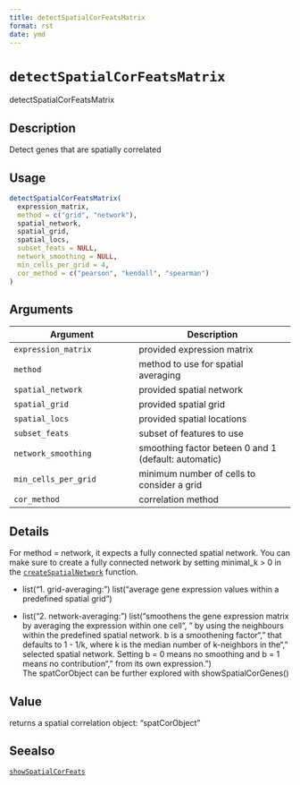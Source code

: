 ```yaml
--- 
title: detectSpatialCorFeatsMatrix 
format: rst 
date: ymd 
--- 
```

# `detectSpatialCorFeatsMatrix`

detectSpatialCorFeatsMatrix


## Description

Detect genes that are spatially correlated


## Usage

```r
detectSpatialCorFeatsMatrix(
  expression_matrix,
  method = c("grid", "network"),
  spatial_network,
  spatial_grid,
  spatial_locs,
  subset_feats = NULL,
  network_smoothing = NULL,
  min_cells_per_grid = 4,
  cor_method = c("pearson", "kendall", "spearman")
)
```


## Arguments

Argument      |Description
------------- |----------------
`expression_matrix`     |     provided expression matrix
`method`     |     method to use for spatial averaging
`spatial_network`     |     provided spatial network
`spatial_grid`     |     provided spatial grid
`spatial_locs`     |     provided spatial locations
`subset_feats`     |     subset of features to use
`network_smoothing`     |     smoothing factor beteen 0 and 1 (default: automatic)
`min_cells_per_grid`     |     minimum number of cells to consider a grid
`cor_method`     |     correlation method


## Details

For method = network, it expects a fully connected spatial network. You can make sure to create a
 fully connected network by setting minimal_k > 0 in the [`createSpatialNetwork`](#createspatialnetwork) function.
   

*  list("1. grid-averaging: ") list("average gene expression values within a predefined spatial grid")   

*  list("2. network-averaging: ") list("smoothens the gene expression matrix by averaging the expression within one cell\n", " by using the neighbours within the predefined spatial network. b is a smoothening factor\n", " that defaults to 1 - 1/k, where k is the median number of  k-neighbors in the\n", " selected spatial network. Setting b = 0 means no smoothing and b = 1 means no contribution\n", " from its own expression.")  
 The spatCorObject can be further explored with showSpatialCorGenes()


## Value

returns a spatial correlation object: "spatCorObject"


## Seealso

[`showSpatialCorFeats`](#showspatialcorfeats)


